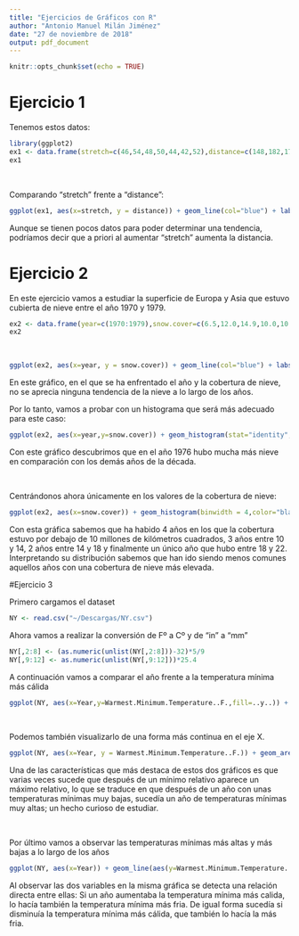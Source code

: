 ```yaml
---
title: "Ejercicios de Gráficos con R"
author: "Antonio Manuel Milán Jiménez"
date: "27 de noviembre de 2018"
output: pdf_document
---
```


```r
knitr::opts_chunk$set(echo = TRUE)
```


# Ejercicio 1


Tenemos estos datos:

```r
library(ggplot2)
ex1 <- data.frame(stretch=c(46,54,48,50,44,42,52),distance=c(148,182,173,166,109,141,166))
ex1
```

\ 
 
Comparando "stretch" frente a "distance":

```r
ggplot(ex1, aes(x=stretch, y = distance)) + geom_line(col="blue") + labs(title="Stretch vs Distance")
```


Aunque se tienen pocos datos para poder determinar una tendencia, podríamos decir que a priori al aumentar "stretch" aumenta la distancia.


# Ejercicio 2

En este ejercicio vamos a estudiar la superficie de Europa y Asia que estuvo cubierta de nieve entre el año 1970 y 1979.

```r
ex2 <- data.frame(year=c(1970:1979),snow.cover=c(6.5,12.0,14.9,10.0,10.7,7.9,21.9,12.5,14.5,9.2))
ex2
```

\ 


```r
ggplot(ex2, aes(x=year, y = snow.cover)) + geom_line(col="blue") + labs(title="Snow cover vs Year", y="Snow cover (millions of squared Km)") 
```


En este gráfico, en el que se ha enfrentado el año y la cobertura de nieve, no se aprecia ninguna tendencia de la nieve a lo largo de los años.

Por lo tanto, vamos a probar con un histograma que será más adecuado para este caso:

```r
ggplot(ex2, aes(x=year,y=snow.cover)) + geom_histogram(stat="identity",color="black",fill="lightblue")+scale_x_discrete(limits=ex2$year)+ labs(title="Snow cover vs Year", y="Snow cover (millions of squared Km)") 
```


Con este gráfico descubrimos que en el año 1976 hubo mucha más nieve en comparación con los demás años de la década.


\ 

Centrándonos ahora únicamente en los valores de la cobertura de nieve:

```r
ggplot(ex2, aes(x=snow.cover)) + geom_histogram(binwidth = 4,color="black",fill="lightblue") + labs(x="Snow cover (millions of squared Km)", y="Number of years",title="Snow cover")
```

Con esta gráfica sabemos que ha habido 4 años en los que la cobertura estuvo por debajo de 10 millones de kilómetros cuadrados, 3 años entre 10 y 14, 2 años entre 14 y 18 y finalmente un único año que hubo entre 18 y 22. Interpretando su distribución sabemos que han ido siendo menos comunes aquellos años con una cobertura de nieve más elevada.


#Ejercicio 3

Primero cargamos el dataset

```r
NY <- read.csv("~/Descargas/NY.csv")
```

Ahora vamos a realizar la conversión de Fº a Cº y de "in" a "mm"

```r
NY[,2:8] <- (as.numeric(unlist(NY[,2:8]))-32)*5/9
NY[,9:12] <- as.numeric(unlist(NY[,9:12]))*25.4
```

A continuación vamos a comparar el año frente a la temperatura mínima más cálida


```r
ggplot(NY, aes(x=Year,y=Warmest.Minimum.Temperature..F.,fill=..y..)) + geom_histogram(stat="identity",color="black")+scale_fill_gradient(low='blue', high='orange')+ labs(title="Warmest Minimum Temperature vs Year", y="Warmest Minimum Temperature Cº") 
```

\ 

Podemos también visualizarlo de una forma más continua en el eje X.

```r
ggplot(NY, aes(x=Year, y = Warmest.Minimum.Temperature..F.)) + geom_area(col="blue",fill="lightgreen")+ labs(title="Warmest Minimum Temperature vs Year", y="Warmest Minimum Temperature Cº")
```



Una de las características que más destaca de estos dos gráficos es que varias veces sucede que después de un mínimo relativo aparece un máximo relativo, lo que se traduce en que después de un año con unas temperaturas mínimas muy bajas, sucedía un año de temperaturas mínimas muy altas; un hecho curioso de estudiar.


\ 

Por último vamos a observar las temperaturas mínimas más altas y más bajas a lo largo de los años


```r
ggplot(NY, aes(x=Year)) + geom_line(aes(y=Warmest.Minimum.Temperature..F.,colour="Warmest")) + geom_line(aes(y=Coldest.Minimum.Temperature..F.,colour="Coldest")) + scale_colour_manual("",breaks=c("Warmest","Coldest"),values=c("blue","red")) + labs(title="Minimum Temperature vs Year", y="Minimum temperature Cº")
```



Al observar las dos variables en la misma gráfica se detecta una relación directa entre ellas: Si un año aumentaba la temperatura mínima más calida, lo hacía también la temperatura mínima más fria. De igual forma sucedía si disminuía la temperatura mínima más cálida, que también lo hacía la más fria.



